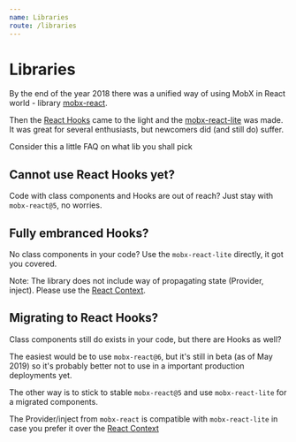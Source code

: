 ---
name: Libraries
route: /libraries
---

# Libraries

By the end of the year 2018 there was a unified way of using MobX in React world - library [mobx-react](https://github.com/mobxjs/mobx-react).

Then the [React Hooks](https://reactjs.org/docs/hooks-intro.html) came to the light and the [mobx-react-lite](https://github.com/mobxjs/mobx-react-lite) was made. It was great for several enthusiasts, but newcomers did (and still do) suffer.

Consider this a little FAQ on what lib you shall pick

## Cannot use React Hooks yet?

Code with class components and Hooks are out of reach? Just stay with `mobx-react@5`, no worries.

## Fully embranced Hooks?

No class components in your code? Use the `mobx-react-lite` directly, it got you covered.

Note: The library does not include way of propagating state (Provider, inject). Please use the [React Context](https://reactjs.org/docs/context.html).

## Migrating to React Hooks?

Class components still do exists in your code, but there are Hooks as well?

The easiest would be to use `mobx-react@6`, but it's still in beta (as of May 2019) so it's probably better not to use in a important production deployments yet.

The other way is to stick to stable `mobx-react@5` and use `mobx-react-lite` for a migrated components.

The Provider/inject from `mobx-react` is compatible with `mobx-react-lite` in case you prefer it over the [React Context](https://reactjs.org/docs/context.html)
